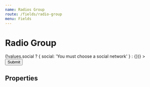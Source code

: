 ```yaml
---
name: Radios Group
route: /fields/radio-group
menu: Fields
---
```



# Radio Group

<Playground>
  <Form
    initialValues={{}}
    validate={values => (!values.social ? { social: 'You must choose a social network' } : {})}
  >
    <ConnectedField
      component={RadioGroup}
      flexDirection="row"
      hint="Most popular is Twitter"
      label="Social networks"
      mb="xl"
      name="social"
      options={ITEMS}
      required
    />
    <Button type="submit">Submit</Button>
  </Form>
</Playground>

## Properties

<Props of={InputRadio} />
